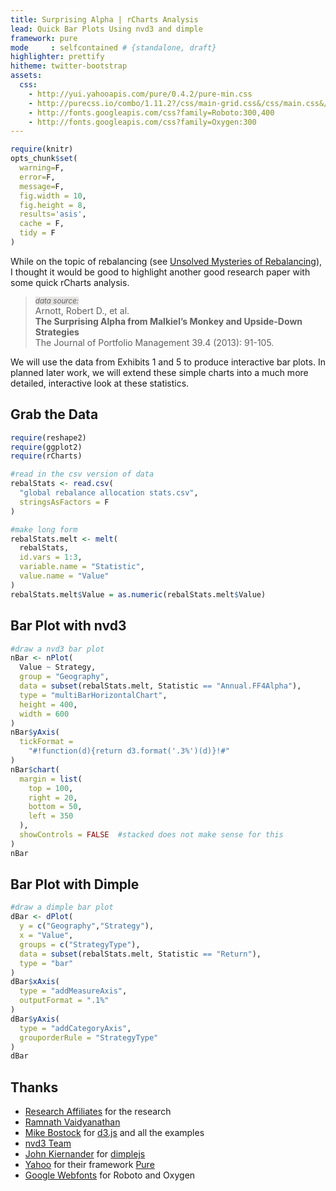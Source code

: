 ```yaml
---
title: Surprising Alpha | rCharts Analysis
lead: Quick Bar Plots Using nvd3 and dimple
framework: pure
mode     : selfcontained # {standalone, draft}
highlighter: prettify
hitheme: twitter-bootstrap
assets:
  css:
    - http://yui.yahooapis.com/pure/0.4.2/pure-min.css
    - http://purecss.io/combo/1.11.2?/css/main-grid.css&/css/main.css&/css/home.css&/css/rainbow/baby-blue.css
    - http://fonts.googleapis.com/css?family=Roboto:300,400
    - http://fonts.googleapis.com/css?family=Oxygen:300
---
```

```r
require(knitr)
opts_chunk$set(
  warning=F,
  error=F,
  message=F,
  fig.width = 10,
  fig.height = 8,
  results='asis',
  cache = F,
  tidy = F
)
```

While on the topic of rebalancing (see [Unsolved Mysteries of Rebalancing](http://timelyportfolio.blogspot.com/2014/02/unsolved-mysteries-of-rebalancing.html)), I thought it would be good to highlight another good research paper with some quick rCharts analysis.

<blockquote>
<small><em style = "background-color:#E7E4E4;">data source:</em></small><br>
Arnott, Robert D., et al.<br>
<strong>The Surprising Alpha from Malkiel’s Monkey and Upside-Down Strategies</strong><br>
The Journal of Portfolio Management 39.4 (2013): 91-105.
</blockquote>

We will use the data from Exhibits 1 and 5 to produce interactive bar plots.  In planned later work, we will extend these simple charts into a much more detailed, interactive look at these statistics.


<h2 class="content-subhead">Grab the Data</h2>

```r
require(reshape2)
require(ggplot2)
require(rCharts)

#read in the csv version of data
rebalStats <- read.csv(
  "global rebalance allocation stats.csv",
  stringsAsFactors = F
)

#make long form
rebalStats.melt <- melt(
  rebalStats,
  id.vars = 1:3,
  variable.name = "Statistic",
  value.name = "Value"
)
rebalStats.melt$Value = as.numeric(rebalStats.melt$Value)
```

<h2 class="content-subhead">Bar Plot with nvd3</h2>

```r
#draw a nvd3 bar plot
nBar <- nPlot(
  Value ~ Strategy,
  group = "Geography",
  data = subset(rebalStats.melt, Statistic == "Annual.FF4Alpha"),
  type = "multiBarHorizontalChart",
  height = 400,
  width = 600
)
nBar$yAxis(
  tickFormat = 
    "#!function(d){return d3.format('.3%')(d)}!#"
)
nBar$chart(
  margin = list(
    top = 100,
    right = 20,
    bottom = 50,
    left = 350
  ),
  showControls = FALSE  #stacked does not make sense for this
)
nBar
```

<h2 class="content-subhead">Bar Plot with Dimple</h2>

```r
#draw a dimple bar plot
dBar <- dPlot(
  y = c("Geography","Strategy"),
  x = "Value",
  groups = c("StrategyType"),
  data = subset(rebalStats.melt, Statistic == "Return"),
  type = "bar"
)
dBar$xAxis(
  type = "addMeasureAxis",
  outputFormat = ".1%"
)
dBar$yAxis(
  type = "addCategoryAxis",
  grouporderRule = "StrategyType"
)
dBar
```

<h2 class = "content-subhead">Thanks</h2>
- [Research Affiliates](http://researchaffiliates.com) for the research
- [Ramnath Vaidyanathan](http://github.com/ramnathv)
- [Mike Bostock](http://bost.ocks.org/mike/) for [d3.js](http://d3js.org) and all the examples
- [nvd3 Team](http://nvd3s.org)
- [John Kiernander](https://twitter.com/jkiernander) for [dimplejs](http://dimplejs.org)
- [Yahoo](http://yahoo.com) for their framework [Pure](htpp://purecss.io)
- [Google Webfonts](http://google.com/webfonts) for Roboto and Oxygen

